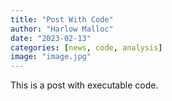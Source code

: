 ```yaml
---
title: "Post With Code"
author: "Harlow Malloc"
date: "2023-02-13"
categories: [news, code, analysis]
image: "image.jpg"
---
```


This is a post with executable code.
